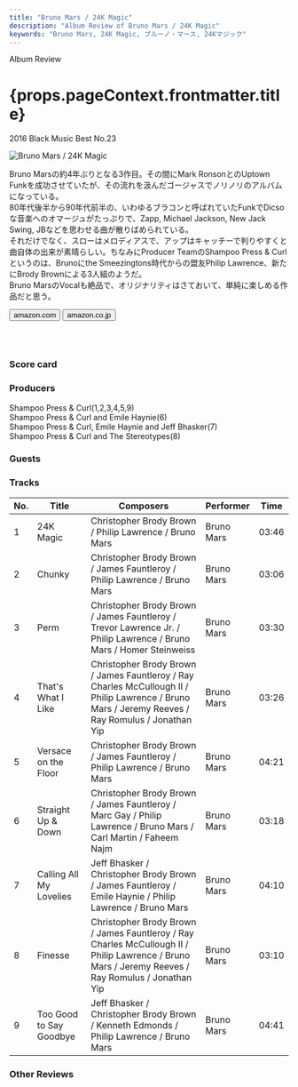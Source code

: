 ```yaml
---
title: "Bruno Mars / 24K Magic"
description: "Album Review of Bruno Mars / 24K Magic"
keywords: "Bruno Mars, 24K Magic, ブルーノ・マース, 24Kマジック"
---
```






<p className="largeP">Album Review</p>
<h1 className="h1--no--margin">{props.pageContext.frontmatter.title}</h1>
<p className="largeP">
  <Link to="/best50/2016/">2016 Black Music Best No.23</Link>
</p>

<Row  className="image-card-group">
	<Column colMd={3} colLg={4} noGutterMdLeft="">
       <ImageCard>

![Bruno Mars / 24K Magic](../../images/cd/brunomars3L.jpg)

</ImageCard>
	</Column>
	<Column colMd={8} colLg={8} noGutterMdLeft="">
		<p>
			Bruno Marsの約4年ぶりとなる3作目。その間にMark RonsonとのUptown Funkを成功させていたが、その流れを汲んだゴージャスでノリノリのアルバムになっている。
			<br/>80年代後半から90年代前半の、いわゆるブラコンと呼ばれていたFunkでDicsoな音楽へのオマージュがたっぷりで、Zapp, Michael Jackson, New Jack Swing, JBなどを思わせる曲が散りばめられている。
			<br/>それだけでなく、スローはメロディアスで、アップはキャッチーで判りやすくと曲自体の出来が素晴らしい。ちなみにProducer TeamのShampoo Press & Curlというのは、Brunoにthe Smeezingtons時代からの盟友Philip Lawrence、新たにBrody Brownによる3人組のようだ。
			<br/>Bruno MarsのVocalも絶品で、オリジナリティはさておいて、単純に楽しめる作品だと思う。
		</p>
		<div>
		  <Button href="https://amzn.to/3gVwKGU" renderIcon={ArrowUpRight} size='sm' kind='primary'>
  	    amazon.com
  	  </Button>
  	  <Button href="https://amzn.to/3h8Mg28" renderIcon={ArrowUpRight} size='sm' kind='secondary'>
  	    amazon.co.jp
  	  </Button>
		</div>
		<a href="https://geo.music.apple.com/jp/album/24k-magic/1161503945?mt=1&app=music&ls=1&at=11lcug" style="display:inline-block;overflow:hidden;background:url(https://linkmaker.itunes.apple.com/ja-jp/lockup.svg?releaseDate=2016-11-18&kind=album&bubble=apple_music&style=mono-black) no-repeat;width:180px;height:45px;"></a>
		<AdvJS2 />
	</Column>
</Row>
<Row >
	<Column colMd={4} colLg={4} noGutterMdLeft="">
<div>
  <h3>Score card</h3>
	<SliderJS1 value="5" />
  <SliderJS2 value="2" />
	<SliderJS3 value="1" />
  <SliderJS4 value="9" />
</div>
</Column>
<Column colMd={8} colLg={8} noGutterMdLeft="">
<div>
<h3>Producers</h3>
<p>
	Shampoo Press & Curl(1,2,3,4,5,9)
	<br/>Shampoo Press & Curl and Emile Haynie(6)
	<br/>Shampoo Press & Curl, Emile Haynie and Jeff Bhasker(7)
	<br/>Shampoo Press & Curl and The Stereotypes(8)
</p>
<h3>Guests</h3>
<p>
</p>
</div>
</Column>
</Row>

<h3>Tracks</h3>

| No. | Title                   | Composers                                                                                                                                          | Performer  | Time  |
| --- | ----------------------- | -------------------------------------------------------------------------------------------------------------------------------------------------- | ---------- | ----- |
| 1   | 24K Magic               | Christopher Brody Brown / Philip Lawrence / Bruno Mars                                                                                             | Bruno Mars | 03:46 |
| 2   | Chunky                  | Christopher Brody Brown / James Fauntleroy / Philip Lawrence / Bruno Mars                                                                          | Bruno Mars | 03:06 |
| 3   | Perm                    | Christopher Brody Brown / James Fauntleroy / Trevor Lawrence Jr. / Philip Lawrence / Bruno Mars / Homer Steinweiss                                 | Bruno Mars | 03:30 |
| 4   | That's What I Like      | Christopher Brody Brown / James Fauntleroy / Ray Charles McCullough II / Philip Lawrence / Bruno Mars / Jeremy Reeves / Ray Romulus / Jonathan Yip | Bruno Mars | 03:26 |
| 5   | Versace on the Floor    | Christopher Brody Brown / James Fauntleroy / Philip Lawrence / Bruno Mars                                                                          | Bruno Mars | 04:21 |
| 6   | Straight Up & Down      | Christopher Brody Brown / James Fauntleroy / Marc Gay / Philip Lawrence / Bruno Mars / Carl Martin / Faheem Najm                                   | Bruno Mars | 03:18 |
| 7   | Calling All My Lovelies | Jeff Bhasker / Christopher Brody Brown / James Fauntleroy / Emile Haynie / Philip Lawrence / Bruno Mars                                            | Bruno Mars | 04:10 |
| 8   | Finesse                 | Christopher Brody Brown / James Fauntleroy / Ray Charles McCullough II / Philip Lawrence / Bruno Mars / Jeremy Reeves / Ray Romulus / Jonathan Yip | Bruno Mars | 03:10 |
| 9   | Too Good to Say Goodbye | Jeff Bhasker / Christopher Brody Brown / Kenneth Edmonds / Philip Lawrence / Bruno Mars                                                            | Bruno Mars | 04:41 |

<h3>Other Reviews</h3>

<Row>
  <Column colMd={3} colLg={3} noGutterMdLeft>
    <Review11 />
  </Column>
</Row>

<AdvJS3 />